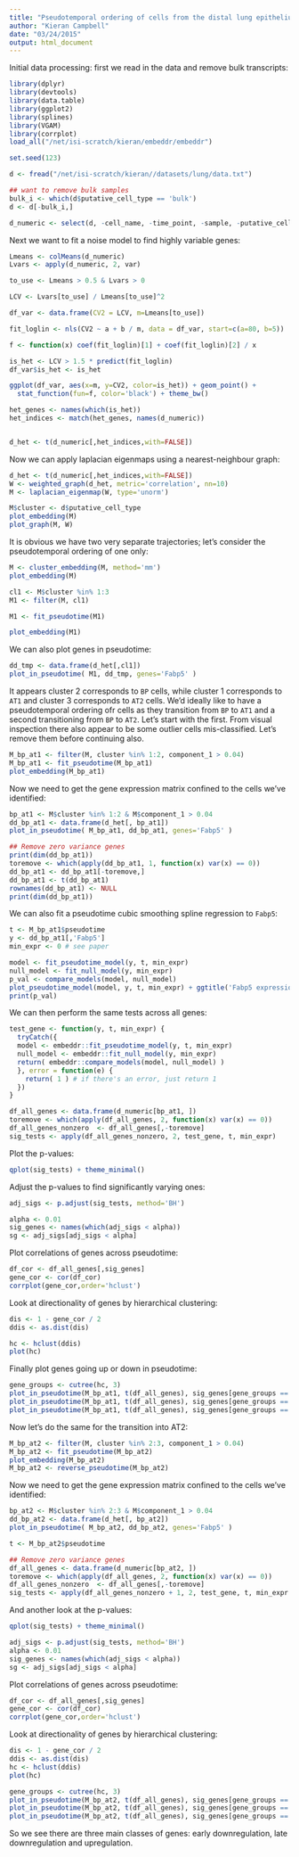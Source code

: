 ```yaml
---
title: "Pseudotemporal ordering of cells from the distal lung epithelium"
author: "Kieran Campbell"
date: "03/24/2015"
output: html_document
---
```


Initial data processing: first we read in the data and remove bulk transcripts:

```r
library(dplyr)
library(devtools)
library(data.table)
library(ggplot2)
library(splines)
library(VGAM)
library(corrplot)
load_all("/net/isi-scratch/kieran/embeddr/embeddr")

set.seed(123)
```

```r
d <- fread("/net/isi-scratch/kieran//datasets/lung/data.txt")

## want to remove bulk samples
bulk_i <- which(d$putative_cell_type == 'bulk')
d <- d[-bulk_i,]

d_numeric <- select(d, -cell_name, -time_point, -sample, -putative_cell_type)
```

Next we want to fit a noise model to find highly variable genes:
```r
Lmeans <- colMeans(d_numeric)
Lvars <- apply(d_numeric, 2, var)

to_use <- Lmeans > 0.5 & Lvars > 0 

LCV <- Lvars[to_use] / Lmeans[to_use]^2

df_var <- data.frame(CV2 = LCV, m=Lmeans[to_use])

fit_loglin <- nls(CV2 ~ a + b / m, data = df_var, start=c(a=80, b=5)) 

f <- function(x) coef(fit_loglin)[1] + coef(fit_loglin)[2] / x

is_het <- LCV > 1.5 * predict(fit_loglin)
df_var$is_het <- is_het

ggplot(df_var, aes(x=m, y=CV2, color=is_het)) + geom_point() +
  stat_function(fun=f, color='black') + theme_bw()

het_genes <- names(which(is_het))
het_indices <- match(het_genes, names(d_numeric))


d_het <- t(d_numeric[,het_indices,with=FALSE])
```

Now we can apply laplacian eigenmaps using a nearest-neighbour graph:

```r
d_het <- t(d_numeric[,het_indices,with=FALSE])
W <- weighted_graph(d_het, metric='correlation', nn=10)
M <- laplacian_eigenmap(W, type='unorm')

M$cluster <- d$putative_cell_type
plot_embedding(M)
plot_graph(M, W)
```

It is obvious we have two very separate trajectories; let's consider the pseudotemporal ordering of one only:

```r
M <- cluster_embedding(M, method='mm')
plot_embedding(M)

cl1 <- M$cluster %in% 1:3
M1 <- filter(M, cl1)

M1 <- fit_pseudotime(M1)

plot_embedding(M1)
```

We can also plot genes in pseudotime:

```r
dd_tmp <- data.frame(d_het[,cl1])
plot_in_pseudotime( M1, dd_tmp, genes='Fabp5' )

```

It appears cluster 2 corresponds to `BP` cells, while cluster 1 corresponds to `AT1` and cluster 3 corresponds to `AT2` cells. We'd ideally like to have a pseudotemporal ordering ofr cells as they transition from `BP` to `AT1` and a second transitioning from `BP` to `AT2`. Let's start with the first. From visual inspection there also appear to be some outlier cells mis-classified. Let's remove them before continuing also.

```r
M_bp_at1 <- filter(M, cluster %in% 1:2, component_1 > 0.04)
M_bp_at1 <- fit_pseudotime(M_bp_at1)
plot_embedding(M_bp_at1)
```

Now we need to get the gene expression matrix confined to the cells we've identified:
```r
bp_at1 <- M$cluster %in% 1:2 & M$component_1 > 0.04
dd_bp_at1 <- data.frame(d_het[, bp_at1])
plot_in_pseudotime( M_bp_at1, dd_bp_at1, genes='Fabp5' )

## Remove zero variance genes
print(dim(dd_bp_at1))
toremove <- which(apply(dd_bp_at1, 1, function(x) var(x) == 0))
dd_bp_at1 <- dd_bp_at1[-toremove,]
dd_bp_at1 <- t(dd_bp_at1)
rownames(dd_bp_at1) <- NULL
print(dim(dd_bp_at1))
```

We can also fit a pseudotime cubic smoothing spline regression to `Fabp5`:

```r
t <- M_bp_at1$pseudotime
y <- dd_bp_at1[,'Fabp5']
min_expr <- 0 # see paper

model <- fit_pseudotime_model(y, t, min_expr)
null_model <- fit_null_model(y, min_expr)
p_val <- compare_models(model, null_model)
plot_pseudotime_model(model, y, t, min_expr) + ggtitle('Fabp5 expression in pseudotime')
print(p_val)
```

We can then perform the same tests across all genes:

```r
test_gene <- function(y, t, min_expr) {
  tryCatch({
  model <- embeddr::fit_pseudotime_model(y, t, min_expr)
  null_model <- embeddr::fit_null_model(y, min_expr)
  return( embeddr::compare_models(model, null_model) )
  }, error = function(e) {
    return( 1 ) # if there's an error, just return 1
  })
}

df_all_genes <- data.frame(d_numeric[bp_at1, ])
toremove <- which(apply(df_all_genes, 2, function(x) var(x) == 0))
df_all_genes_nonzero  <- df_all_genes[,-toremove]
sig_tests <- apply(df_all_genes_nonzero, 2, test_gene, t, min_expr)
```

Plot the p-values:

```r
qplot(sig_tests) + theme_minimal()
```

Adjust the p-values to find significantly varying ones:

```r
adj_sigs <- p.adjust(sig_tests, method='BH')

alpha <- 0.01
sig_genes <- names(which(adj_sigs < alpha))
sg <- adj_sigs[adj_sigs < alpha]
```

Plot correlations of genes across pseudotime:
```r
df_cor <- df_all_genes[,sig_genes]
gene_cor <- cor(df_cor)
corrplot(gene_cor,order='hclust')

```

Look at directionality of genes by hierarchical clustering:
```r
dis <- 1 - gene_cor / 2
ddis <- as.dist(dis)

hc <- hclust(ddis)
plot(hc)
```

Finally plot genes going up or down in pseudotime:
```r
gene_groups <- cutree(hc, 3)
plot_in_pseudotime(M_bp_at1, t(df_all_genes), sig_genes[gene_groups == 1])
plot_in_pseudotime(M_bp_at1, t(df_all_genes), sig_genes[gene_groups == 2])
plot_in_pseudotime(M_bp_at1, t(df_all_genes), sig_genes[gene_groups == 3])

```

Now let's do the same for the transition into AT2:

```r
M_bp_at2 <- filter(M, cluster %in% 2:3, component_1 > 0.04)
M_bp_at2 <- fit_pseudotime(M_bp_at2)
plot_embedding(M_bp_at2)
M_bp_at2 <- reverse_pseudotime(M_bp_at2)
```

Now we need to get the gene expression matrix confined to the cells we've identified:
```r
bp_at2 <- M$cluster %in% 2:3 & M$component_1 > 0.04
dd_bp_at2 <- data.frame(d_het[, bp_at2])
plot_in_pseudotime( M_bp_at2, dd_bp_at2, genes='Fabp5' )

t <- M_bp_at2$pseudotime

## Remove zero variance genes
df_all_genes <- data.frame(d_numeric[bp_at2, ])
toremove <- which(apply(df_all_genes, 2, function(x) var(x) == 0))
df_all_genes_nonzero  <- df_all_genes[,-toremove]
sig_tests <- apply(df_all_genes_nonzero + 1, 2, test_gene, t, min_expr + 1)
```

And another look at the p-values:

```r
qplot(sig_tests) + theme_minimal()
```


```r
adj_sigs <- p.adjust(sig_tests, method='BH')
alpha <- 0.01
sig_genes <- names(which(adj_sigs < alpha))
sg <- adj_sigs[adj_sigs < alpha]

```

Plot correlations of genes across pseudotime:
```r
df_cor <- df_all_genes[,sig_genes]
gene_cor <- cor(df_cor)
corrplot(gene_cor,order='hclust')

```

Look at directionality of genes by hierarchical clustering:
```r
dis <- 1 - gene_cor / 2
ddis <- as.dist(dis)
hc <- hclust(ddis)
plot(hc)

```

```r
gene_groups <- cutree(hc, 3)
plot_in_pseudotime(M_bp_at2, t(df_all_genes), sig_genes[gene_groups == 1])
plot_in_pseudotime(M_bp_at2, t(df_all_genes), sig_genes[gene_groups == 2])
plot_in_pseudotime(M_bp_at2, t(df_all_genes), sig_genes[gene_groups == 3])

```

So we see there are three main classes of genes: early downregulation, late downregulation and upregulation.

